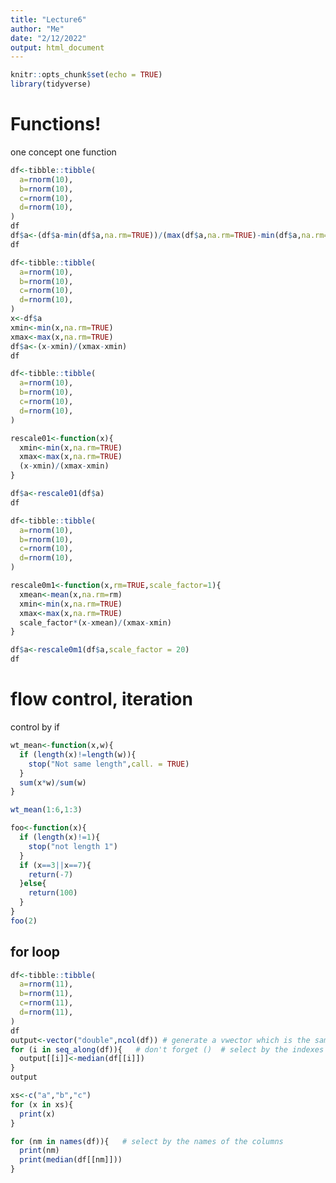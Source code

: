 ```yaml
---
title: "Lecture6"
author: "Me"
date: "2/12/2022"
output: html_document
---
```


```r
knitr::opts_chunk$set(echo = TRUE)
library(tidyverse)
```

# Functions!
one concept one function
```r
df<-tibble::tibble(
  a=rnorm(10),
  b=rnorm(10),
  c=rnorm(10),
  d=rnorm(10),
)
df
df$a<-(df$a-min(df$a,na.rm=TRUE))/(max(df$a,na.rm=TRUE)-min(df$a,na.rm=TRUE))
df
```

```r
df<-tibble::tibble(
  a=rnorm(10),
  b=rnorm(10),
  c=rnorm(10),
  d=rnorm(10),
)
x<-df$a
xmin<-min(x,na.rm=TRUE)
xmax<-max(x,na.rm=TRUE)
df$a<-(x-xmin)/(xmax-xmin)
df
```

```r
df<-tibble::tibble(
  a=rnorm(10),
  b=rnorm(10),
  c=rnorm(10),
  d=rnorm(10),
)

rescale01<-function(x){
  xmin<-min(x,na.rm=TRUE)
  xmax<-max(x,na.rm=TRUE)
  (x-xmin)/(xmax-xmin)
}

df$a<-rescale01(df$a)
df
```

```r
df<-tibble::tibble(
  a=rnorm(10),
  b=rnorm(10),
  c=rnorm(10),
  d=rnorm(10),
)

rescale0m1<-function(x,rm=TRUE,scale_factor=1){
  xmean<-mean(x,na.rm=rm)
  xmin<-min(x,na.rm=TRUE)
  xmax<-max(x,na.rm=TRUE)
  scale_factor*(x-xmean)/(xmax-xmin)
}

df$a<-rescale0m1(df$a,scale_factor = 20)
df
```

# flow control, iteration
control by if
```r
wt_mean<-function(x,w){
  if (length(x)!=length(w)){
    stop("Not same length",call. = TRUE)
  }
  sum(x*w)/sum(w)
}

wt_mean(1:6,1:3)
```

```r
foo<-function(x){
  if (length(x)!=1){
    stop("not length 1")
  }
  if (x==3||x==7){
    return(-7)
  }else{
    return(100)
  }
}
foo(2)
```

## for loop
```r
df<-tibble::tibble(
  a=rnorm(11),
  b=rnorm(11),
  c=rnorm(11),
  d=rnorm(11),
)
df
output<-vector("double",ncol(df)) # generate a vwector which is the same length as the df
for (i in seq_along(df)){   # don't forget ()  # select by the indexes of columns
  output[[i]]<-median(df[[i]])
}
output
```

```r
xs<-c("a","b","c")
for (x in xs){
  print(x)
}
```
```r
for (nm in names(df)){   # select by the names of the columns
  print(nm)
  print(median(df[[nm]]))
}
```









